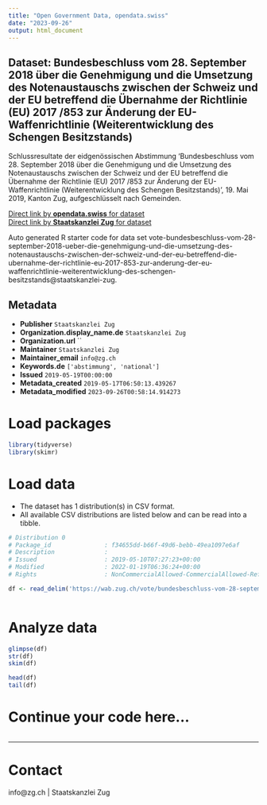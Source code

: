 ```yaml
---
title: "Open Government Data, opendata.swiss"
date: "2023-09-26"
output: html_document
---
```


## Dataset: Bundesbeschluss vom 28. September 2018 über die Genehmigung und die Umsetzung des Notenaustauschs zwischen der Schweiz und der EU betreffend die Übernahme der Richtlinie (EU) 2017 /853 zur Änderung der EU-Waffenrichtlinie (Weiterentwicklung des Schengen Besitzstands)

Schlussresultate der eidgenössischen Abstimmung 'Bundesbeschluss vom 28. September 2018 über die Genehmigung und die Umsetzung des Notenaustauschs zwischen der Schweiz und der EU betreffend die Übernahme der Richtlinie (EU) 2017 /853 zur Änderung der EU-Waffenrichtlinie (Weiterentwicklung des Schengen Besitzstands)', 19. Mai 2019, Kanton Zug, aufgeschlüsselt nach Gemeinden.

[Direct link by **opendata.swiss** for dataset](https://opendata.swiss/de/dataset/bundesbeschluss-vom-28-september-2018-uber-die-genehmigung-und-die-umsetzung-des-notenaustausch)<br>
[Direct link by **Staatskanzlei Zug** for dataset](https://wab.zug.ch/vote/bundesbeschluss-vom-28-september-2018-ueber-die-genehmigung-und-die-umsetzung-des-notenaustauschs-zwischen-der-schweiz-und-der-eu-betreffend-die-ubernahme-der-richtlinie-eu-2017-853-zur-anderung-der-eu-waffenrichtlinie-weiterentwicklung-des-schengen-besitzstands/data)

Auto generated R starter code for data set vote-bundesbeschluss-vom-28-september-2018-ueber-die-genehmigung-und-die-umsetzung-des-notenaustauschs-zwischen-der-schweiz-und-der-eu-betreffend-die-ubernahme-der-richtlinie-eu-2017-853-zur-anderung-der-eu-waffenrichtlinie-weiterentwicklung-des-schengen-besitzstands@staatskanzlei-zug.

## Metadata

- **Publisher** `Staatskanzlei Zug`
- **Organization.display_name.de** `Staatskanzlei Zug`
- **Organization.url** ``
- **Maintainer** `Staatskanzlei Zug`
- **Maintainer_email** `info@zg.ch`
- **Keywords.de** `['abstimmung', 'national']`
- **Issued** `2019-05-19T00:00:00`
- **Metadata_created** `2019-05-17T06:50:13.439267`
- **Metadata_modified** `2023-09-26T00:58:14.914273`


# Load packages

```r

library(tidyverse)
library(skimr)

```

# Load data

-   The dataset has 1 distribution(s) in CSV format.
-   All available CSV distributions are listed below and can be read into a tibble.

```r

# Distribution 0
# Package_id               : f34655dd-b66f-49d6-bebb-49ea1097e6af
# Description              : 
# Issued                   : 2019-05-10T07:27:23+00:00
# Modified                 : 2022-01-19T06:36:24+00:00
# Rights                   : NonCommercialAllowed-CommercialAllowed-ReferenceRequired

df <- read_delim('https://wab.zug.ch/vote/bundesbeschluss-vom-28-september-2018-ueber-die-genehmigung-und-die-umsetzung-des-notenaustauschs-zwischen-der-schweiz-und-der-eu-betreffend-die-ubernahme-der-richtlinie-eu-2017-853-zur-anderung-der-eu-waffenrichtlinie-weiterentwicklung-des-schengen-besitzstands/data-csv')



```

# Analyze data

```r

glimpse(df)
str(df)
skim(df)

head(df)
tail(df)

```

# Continue your code here...

```r

```

------------------------------------------------------------------------

# Contact

info@zg.ch | Staatskanzlei Zug
